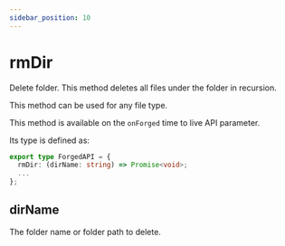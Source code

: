 ```yaml
---
sidebar_position: 10
---
```


# rmDir

Delete folder. This method deletes all files under the folder in recursion.

This method can be used for any file type.

This method is available on the `onForged` time to live API parameter.

Its type is defined as:

```ts
export type ForgedAPI = {
  rmDir: (dirName: string) => Promise<void>;
  ...
};
```

## dirName

The folder name or folder path to delete.

